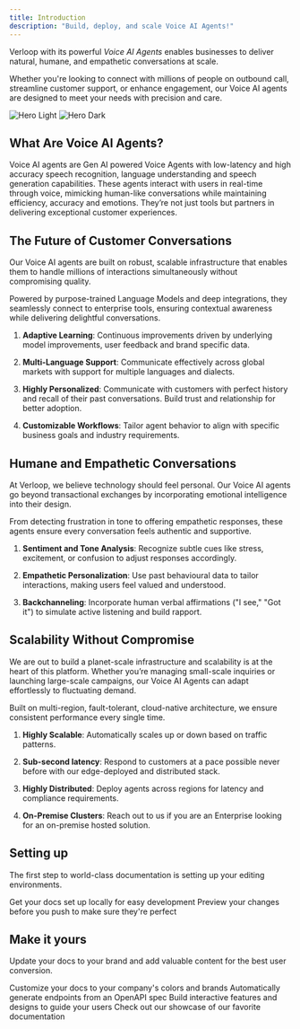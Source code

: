 ```yaml
---
title: Introduction
description: "Build, deploy, and scale Voice AI Agents!"
---
```


Verloop with its powerful *Voice AI Agents* enables businesses to deliver natural, humane, and empathetic conversations at scale.

Whether you're looking to connect with millions of people on outbound call, streamline customer support, or enhance engagement, our Voice AI agents are designed to meet your needs with precision and care.

<img alt="Hero Light" classname="block dark:hidden" src="/images/hero-light.svg" />

<img alt="Hero Dark" classname="hidden dark:block" src="/images/hero-dark.svg" />

## What Are Voice AI Agents?

Voice AI agents are Gen AI powered Voice Agents with low-latency and high accuracy speech recognition, language understanding and speech generation capabilities.
These agents interact with users in real-time through voice, mimicking human-like conversations while maintaining efficiency, accuracy and emotions. They’re not just tools but partners in delivering exceptional customer experiences.

## The Future of Customer Conversations

Our Voice AI agents are built on robust, scalable infrastructure that enables them to handle millions of interactions simultaneously without compromising quality.

Powered by purpose-trained Language Models and deep integrations, they seamlessly connect to enterprise tools, ensuring contextual awareness while delivering delightful conversations.

1. **Adaptive Learning**: Continuous improvements driven by underlying model improvements, user feedback and brand specific data.

2. **Multi-Language Support**: Communicate effectively across global markets with support for multiple languages and dialects.

3. **Highly Personalized**: Communicate with customers with perfect history and recall of their past conversations. Build trust and relationship for better adoption.

4. **Customizable Workflows**: Tailor agent behavior to align with specific business goals and industry requirements.

## Humane and Empathetic Conversations

At Verloop, we believe technology should feel personal. Our Voice AI agents go beyond transactional exchanges by incorporating emotional intelligence into their design.

From detecting frustration in tone to offering empathetic responses, these agents ensure every conversation feels authentic and supportive.

1. **Sentiment and Tone Analysis**: Recognize subtle cues like stress, excitement, or confusion to adjust responses accordingly.

2. **Empathetic Personalization**: Use past behavioural data to tailor interactions, making users feel valued and understood.

3. **Backchanneling**: Incorporate human verbal affirmations ("I see," "Got it") to simulate active listening and build rapport.

## Scalability Without Compromise

We are out to build a planet-scale infrastructure and scalability is at the heart of this platform. Whether you’re managing small-scale inquiries or launching large-scale campaigns, our Voice AI Agents can adapt effortlessly to fluctuating demand.&#x20;

Built on multi-region, fault-tolerant, cloud-native architecture, we ensure consistent performance every single time.

1. **Highly Scalable**: Automatically scales up or down based on traffic patterns.

2. **Sub-second latency**: Respond to customers at a pace possible never before with our edge-deployed and distributed stack.

3. **Highly Distributed**: Deploy agents across regions for latency and compliance requirements.

4. **On-Premise Clusters**: Reach out to us if you are an Enterprise looking for an on-premise hosted solution.

## Setting up

The first step to world-class documentation is setting up your editing environments.

<CardGroup cols={2}>
  <Card title="Edit Your Docs" icon="pen-to-square" href="https://mintlify.com/docs/quickstart">
    Get your docs set up locally for easy development
  </Card>

  <Card title="Preview Changes" icon="image" href="https://mintlify.com/docs/development">
    Preview your changes before you push to make sure they're perfect
  </Card>
</CardGroup>

## Make it yours

Update your docs to your brand and add valuable content for the best user conversion.

<CardGroup cols={2}>
  <Card title="Customize Style" icon="palette" href="https://mintlify.com/docs/settings/global">
    Customize your docs to your company's colors and brands
  </Card>

  <Card title="Reference APIs" icon="code" href="https://mintlify.com/docs/api-playground/openapi">
    Automatically generate endpoints from an OpenAPI spec
  </Card>

  <Card title="Add Components" icon="screwdriver-wrench" href="https://mintlify.com/docs/content/components/accordions">
    Build interactive features and designs to guide your users
  </Card>

  <Card title="Get Inspiration" icon="stars" href="https://mintlify.com/customers">
    Check out our showcase of our favorite documentation
  </Card>
</CardGroup>